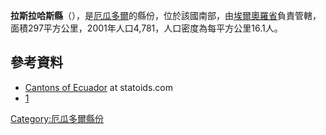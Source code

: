 '''拉斯拉哈斯縣'''（{{lang-es|Cantón Las Lajas}}），是[[厄瓜多爾|厄瓜多爾]]的縣份，位於該國南部，由[[埃爾奧羅省|埃爾奧羅省]]負責管轄，面積297平方公里，2001年人口4,781，人口密度為每平方公里16.1人。

==參考資料==
*[http://www.statoids.com/yec.html Cantons of Ecuador] {{Wayback|url=http://www.statoids.com/yec.html |date=20110628180130 }} at statoids.com
*[http://www.ecuadorencifras.gob.ec/resultados/] {{Wayback|url=http://www.ecuadorencifras.gob.ec/resultados/ |date=20170724030253 }}

{{coord|3|47|06|S|80|03|42|W|type:adm2nd_source:kolossus-itwiki|display=title}}

{{厄瓜多爾縣份}}

[[Category:厄瓜多爾縣份|Category:厄瓜多爾縣份]]


{{Ecuador-geo-stub}}